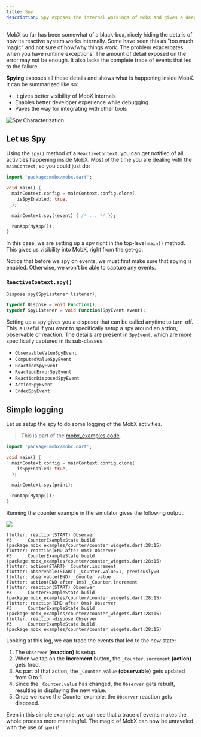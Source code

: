 ```yaml
---
title: Spy
description: Spy exposes the internal workings of MobX and gives a deeper look into the reactive system.
---
```


MobX so far has been somewhat of a black-box, nicely hiding the details of how its reactive system works internally. Some have seen this as "too much magic" and not sure of how/why things work. The problem exacerbates when you have runtime exceptions. The amount of detail exposed on the error may not be enough. It also lacks the complete trace of events that led to the failure.

**Spying** exposes all these details and shows what is happening inside MobX. It can be summarized like so:

- It gives better visibility of MobX internals
- Enables better developer experience while debugging
- Paves the way for integrating with other tools


<img src={spy} alt="Spy Characterization" />

## Let us Spy

Using the `spy()` method of a `ReactiveContext`, you can get notified of all activities happening inside MobX. Most of the time you are dealing with the `mainContext`, so you could just do:

```dart {7}
import 'package:mobx/mobx.dart';

void main() {
  mainContext.config = mainContext.config.clone(
    isSpyEnabled: true,
  );

  mainContext.spy((event) { /* ... */ });

  runApp(MyApp());
}
```

In this case, we are setting up a spy right in the top-level `main()` method. This gives us visibility into MobX, right from the get-go.

Notice that before we spy on events, we must first make sure that spying is
enabled. Otherwise, we won't be able to capture any events.

### `ReactiveContext.spy()`

```dart {1}
Dispose spy(SpyListener listener);

typedef Dispose = void Function();
typedef SpyListener = void Function(SpyEvent event);

```

Setting up a spy gives you a disposer that can be called anytime to turn-off. This is useful if you want to specifically setup a spy around an action, observable or reaction. The details are present in `SpyEvent`, which are more specifically captured in its sub-classes:

- `ObservableValueSpyEvent`
- `ComputedValueSpyEvent`
- `ReactionSpyEvent`
- `ReactionErrorSpyEvent`
- `ReactionDisposedSpyEvent`
- `ActionSpyEvent`
- `EndedSpyEvent`

## Simple logging

Let us setup the spy to do some logging of the MobX activities.

> This is part of the [mobx_examples code](https://github.com/mobxjs/mobx.dart/blob/master/mobx_examples/lib/main.dart#L26).

```dart {7}
import 'package:mobx/mobx.dart';

void main() {
  mainContext.config = mainContext.config.clone(
    isSpyEnabled: true,
  );

  mainContext.spy(print);

  runApp(MyApp());
}
```

Running the counter example in the simulator gives the following output:


<img src={counterSpy} width={300} />

```{1,5,6,9,13}
flutter: reaction(START) Observer
#3      CounterExampleState.build (package:mobx_examples/counter/counter_widgets.dart:28:15)
flutter: reaction(END after 0ms) Observer
#3      CounterExampleState.build (package:mobx_examples/counter/counter_widgets.dart:28:15)
flutter: action(START) _Counter.increment
flutter: observable(START) _Counter.value=1, previously=0
flutter: observable(END) _Counter.value
flutter: action(END after 1ms) _Counter.increment
flutter: reaction(START) Observer
#3      CounterExampleState.build (package:mobx_examples/counter/counter_widgets.dart:28:15)
flutter: reaction(END after 0ms) Observer
#3      CounterExampleState.build (package:mobx_examples/counter/counter_widgets.dart:28:15)
flutter: reaction-dispose Observer
#3      CounterExampleState.build (package:mobx_examples/counter/counter_widgets.dart:28:15)
```

Looking at this log, we can trace the events that led to the new state:

1. The `Observer` **(reaction)** is setup.
2. When we tap on the **Increment** button, the `_Counter.increment` **(action)** gets fired.
3. As part of that action, the `_Counter.value` **(observable)** gets updated from **0** to **1**.
4. Since the `_Counter.value` has changed, the `Observer` gets rebuilt, resulting in displaying the new value.
5. Once we leave the Counter example, the `Observer` reaction gets disposed.

Even in this simple example, we can see that a trace of events makes the whole process more meaningful. The magic of MobX can now be unraveled with the use of `spy()`!
